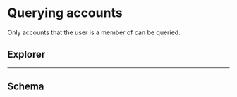 
# Querying accounts

Only accounts that the user is a member of can be queried.

## Explorer

<AccountsExplorer />

---

## Schema

<Schema />
